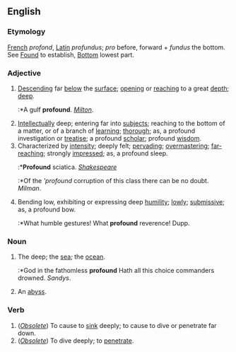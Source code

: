 ==English==

===Etymology===
[[French]] ''profond'', [[Latin]] ''profundus''; ''pro'' before, forward + ''fundus'' the bottom. See [[Found]] to establish, [[Bottom]] lowest part.

===Adjective===
#[[Descend]]ing far [[below]] the [[surface]]; [[open]]ing or [[reach]]ing to a great [[depth]]; [[deep]]. 
#:*A gulf '''profound'''. ''[[Milton]]''.
#[[Intellectually]] deep; entering far into [[subjects]]; reaching to the bottom of a matter, or of a branch of [[learning]]; [[thorough]]; as, a profound investigation or [[treatise]]; a profound [[scholar]]; profound [[wisdom]].
#Characterized by [[intensity]]; deeply felt; [[pervading]]; [[overmastering]]; [[far-reaching]]; strongly [[impressed]]; as, a profound sleep. 
#:*'''Profound''' sciatica. ''[[Shakespeare]]''
#:*Of the '''profound'' corruption of this class there can be no doubt. ''Milman''.
#Bending low, exhibiting or expressing deep [[humility]]; [[lowly]]; [[submissive]]; as, a profound bow.
#:*What humble gestures! What '''profound''' reverence! Dupp.

===Noun===
#The deep; the [[sea]]; the [[ocean]].
#:*God in the fathomless '''profound''' Hath all this choice commanders drowned. ''Sandys''.
#An [[abyss]].

===Verb===
#(''[[Obsolete]]'') To cause to [[sink]] deeply; to cause to dive or penetrate far down. 
#(''[[Obsolete]]'') To dive deeply; to [[penetrate]].